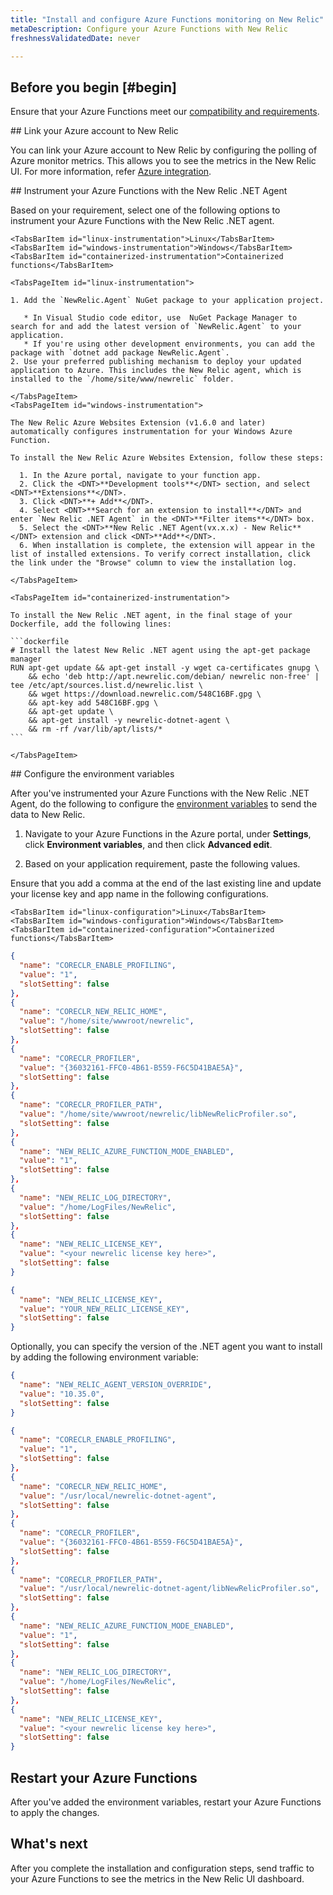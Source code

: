 ```yaml
---
title: "Install and configure Azure Functions monitoring on New Relic"
metaDescription: Configure your Azure Functions with New Relic 
freshnessValidatedDate: never

---
```


## Before you begin [#begin]

Ensure that your Azure Functions meet our [compatibility and requirements](/docs/serverless-function-monitoring/azure-function-monitoring/compatibility-requirement-azure-monitoring).

<Steps>

<Step>
## Link your Azure account to New Relic

You can link your Azure account to New Relic by configuring the polling of Azure monitor metrics. This allows you to see the metrics in the New Relic UI. For more information, refer [Azure integration](https://docs.newrelic.com/docs/infrastructure/microsoft-azure-integrations/azure-integrations-list/azure-functions-monitoring-integration/#polling).
</Step>

<Step>
## Instrument your Azure Functions with the New Relic .NET Agent

Based on your requirement, select one of the following options to instrument your Azure Functions with the New Relic .NET agent.

<Tabs>
  <TabsBar>
    
    <TabsBarItem id="linux-instrumentation">Linux</TabsBarItem>
    <TabsBarItem id="windows-instrumentation">Windows</TabsBarItem>
    <TabsBarItem id="containerized-instrumentation">Containerized functions</TabsBarItem>
  </TabsBar>

  <TabsPages>

    <TabsPageItem id="linux-instrumentation">

    1. Add the `NewRelic.Agent` NuGet package to your application project.

       * In Visual Studio code editor, use  NuGet Package Manager to search for and add the latest version of `NewRelic.Agent` to your application.
       * If you're using other development environments, you can add the package with `dotnet add package NewRelic.Agent`.
    2. Use your preferred publishing mechanism to deploy your updated application to Azure. This includes the New Relic agent, which is installed to the `/home/site/www/newrelic` folder.
   
    </TabsPageItem>
    <TabsPageItem id="windows-instrumentation">
    
    The New Relic Azure Websites Extension (v1.6.0 and later) automatically configures instrumentation for your Windows Azure Function.

    To install the New Relic Azure Websites Extension, follow these steps:

      1. In the Azure portal, navigate to your function app.
      2. Click the <DNT>**Development tools**</DNT> section, and select <DNT>**Extensions**</DNT>.
      3. Click <DNT>**+ Add**</DNT>.
      4. Select <DNT>**Search for an extension to install**</DNT> and enter `New Relic .NET Agent` in the <DNT>**Filter items**</DNT> box.
      5. Select the <DNT>**New Relic .NET Agent(vx.x.x) - New Relic**</DNT> extension and click <DNT>**Add**</DNT>.
      6. When installation is complete, the extension will appear in the list of installed extensions. To verify correct installation, click the link under the "Browse" column to view the installation log.

    </TabsPageItem>

    <TabsPageItem id="containerized-instrumentation">
    
    To install the New Relic .NET agent, in the final stage of your Dockerfile, add the following lines:

    ```dockerfile
    # Install the latest New Relic .NET agent using the apt-get package manager
    RUN apt-get update && apt-get install -y wget ca-certificates gnupg \
        && echo 'deb http://apt.newrelic.com/debian/ newrelic non-free' | tee /etc/apt/sources.list.d/newrelic.list \
        && wget https://download.newrelic.com/548C16BF.gpg \
        && apt-key add 548C16BF.gpg \
        && apt-get update \
        && apt-get install -y newrelic-dotnet-agent \
        && rm -rf /var/lib/apt/lists/*
    ```

    </TabsPageItem>
    
  </TabsPages>
</Tabs>


</Step>

<Step>
## Configure the environment variables

After you've instrumented your Azure Functions with the New Relic .NET Agent, do the following to configure the [environment variables](/docs/serverless-function-monitoring/azure-function-monitoring/env-variables-azure) to send the data to New Relic.

1. Navigate to your Azure Functions in the Azure portal, under **Settings**, click  **Environment variables**, and then click **Advanced edit**.

2. Based on your application requirement, paste the following values.

<Callout variant="important">
Ensure that you add a comma at the end of the last existing line and update your license key and app name in the following configurations.
</Callout>

<Tabs>
  <TabsBar>
    
    <TabsBarItem id="linux-configuration">Linux</TabsBarItem>
    <TabsBarItem id="windows-configuration">Windows</TabsBarItem>
    <TabsBarItem id="containerized-configuration">Containerized functions</TabsBarItem>

  </TabsBar>

  <TabsPages>

  <TabsPageItem id="linux-configuration">

  ```json
  {
    "name": "CORECLR_ENABLE_PROFILING",
    "value": "1",
    "slotSetting": false
  },
  {
    "name": "CORECLR_NEW_RELIC_HOME",
    "value": "/home/site/wwwroot/newrelic",
    "slotSetting": false
  },
  {
    "name": "CORECLR_PROFILER",
    "value": "{36032161-FFC0-4B61-B559-F6C5D41BAE5A}",
    "slotSetting": false
  }, 
  {
    "name": "CORECLR_PROFILER_PATH",
    "value": "/home/site/wwwroot/newrelic/libNewRelicProfiler.so",
    "slotSetting": false
  },
  {
    "name": "NEW_RELIC_AZURE_FUNCTION_MODE_ENABLED",
    "value": "1",
    "slotSetting": false
  },
  {
    "name": "NEW_RELIC_LOG_DIRECTORY",
    "value": "/home/LogFiles/NewRelic",
    "slotSetting": false
  },
  {
    "name": "NEW_RELIC_LICENSE_KEY",
    "value": "<your newrelic license key here>",
    "slotSetting": false
  }
  ```

  </TabsPageItem>

  <TabsPageItem id="windows-configuration">

  ```json
  {
    "name": "NEW_RELIC_LICENSE_KEY",
    "value": "YOUR_NEW_RELIC_LICENSE_KEY",
    "slotSetting": false
  }
  ```
  
  Optionally, you can specify the version of the .NET agent you want to install by adding the following environment variable:

  ```json
  {
    "name": "NEW_RELIC_AGENT_VERSION_OVERRIDE",
    "value": "10.35.0",
    "slotSetting": false
  }
  ```
  </TabsPageItem >

  <TabsPageItem id="containerized-configuration">

  ```json
  {
    "name": "CORECLR_ENABLE_PROFILING",
    "value": "1",
    "slotSetting": false
  },
  {
    "name": "CORECLR_NEW_RELIC_HOME",
    "value": "/usr/local/newrelic-dotnet-agent",
    "slotSetting": false
  },
  {
    "name": "CORECLR_PROFILER",
    "value": "{36032161-FFC0-4B61-B559-F6C5D41BAE5A}",
    "slotSetting": false
  }, 
  {
    "name": "CORECLR_PROFILER_PATH",
    "value": "/usr/local/newrelic-dotnet-agent/libNewRelicProfiler.so",
    "slotSetting": false
  },
  {
    "name": "NEW_RELIC_AZURE_FUNCTION_MODE_ENABLED",
    "value": "1",
    "slotSetting": false
  },
  {
    "name": "NEW_RELIC_LOG_DIRECTORY",
    "value": "/home/LogFiles/NewRelic",
    "slotSetting": false
  },
  {
    "name": "NEW_RELIC_LICENSE_KEY",
    "value": "<your newrelic license key here>",
    "slotSetting": false
  }
  ```

  </TabsPageItem>

  </TabsPages>

</Tabs>

</Step>

<Step>

## Restart your Azure Functions

After you've added the environment variables, restart your Azure Functions to apply the changes.
</Step>

</Steps>

## What's next

After you complete the installation and configuration steps, send traffic to your Azure Functions to see the metrics in the New Relic UI dashboard.
